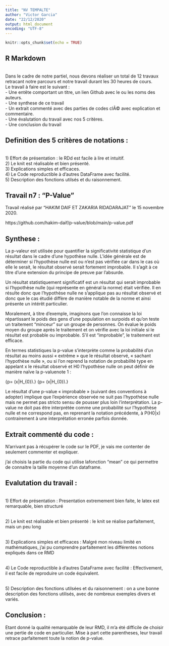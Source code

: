 ---
title: "NV TEMPALTE"
author: "Victor Garcia"
date: "22/12/2020"
output: html_document
encoding: "UTF-8"
---

```{r setup, include=FALSE}
knitr::opts_chunk$set(echo = TRUE)
```

## R Markdown

<br> Dans le cadre de notre partiel, nous devons réaliser un total de 12 travaux retracant notre parcours et notre travail durant les 30 heures de cours. 
<br>    Le travail à faire est le suivant : 
<br>    - Une entête comportant un titre, un lien Github avec le ou les noms des auteurs.
<br>    - Une synthese de ce travail 
<br>    - Un extrait commenté avec des parties de codes clÃ© avec explication et commentaire. 
<br>    - Une évalutation du travail avec nos 5 critères. 
<br>    - Une conclusion du travail 

## Definition des 5 critères de notations : 
<br> 1) Effort de présentation : le RDd est facile à lire et intuitif. 
<br> 2) Le knit est réalisable et bien présenté.
<br> 3) Explications simples et efficaces.
<br> 4) Le Code reproductible à d'autres DataFrame avec facilité. 
<br> 5) Description des fonctions utilsés et du raisonnement. 

## Travail n7  : "P-Value "

Travail réalisé par "HAKIM DAIF ET ZAKARIA RIDADARAJAT " le 15 novembre 2020. 

https://github.com/hakim-daif/p-value/blob/main/p-value.pdf




## Synthese : 

La p-valeur est utilisée pour quantifier la significativité statistique d'un résultat dans le cadre d'une hypothèse nulle. L'idée générale est de déterminer si l'hypothèse nulle est ou n'est pas vérifiée car dans le cas où elle le serait, le résultat observé serait fortement improbable. Il s'agit à ce titre d'une extension du principe de preuve par l'absurde.

Un résultat statistiquement significatif est un résultat qui serait improbable si l'hypothèse nulle (qui représente en général la norme) était vérifiée. Il en résulte donc que l'hypothèse nulle ne s'applique pas au résultat observé et donc que le cas étudié diffère de manière notable de la norme et ainsi présente un intérêt particulier.

Moralement, à titre d'exemple, imaginons que l'on connaisse la loi répartissant le poids des gens d'une population en surpoids et qu'on teste un traitement "minceur" sur un groupe de personnes. On évalue le poids moyen du groupe après le traitement et on vérifie avec la loi initiale si le résultat est probable ou improbable. S'il est "improbable", le traitement est efficace.

En termes statistiques la p-value s'interprète comme la probabilité d'un résultat au moins aussi « extrême » que le résultat observé, « sachant l'hypothèse nulle », ou si l'on reprend la notation de probabilité type en appelant x le résultat observé et H0 l'hypothèse nulle on peut définir de manière naïve la p-valuenote 1 :

{\displaystyle p=\mathbb {P} (x|H_{0}).}
{\displaystyle p=\mathbb {P} (x|H_{0}).}

Le résultat d'une p-value « improbable » (suivant des conventions à adopter) implique que l'expérience observée ne suit pas l'hypothèse nulle mais ne permet pas stricto sensu de pousser plus loin l'interprétation. La p-value ne doit pas être interprétée comme une probabilité sur l'hypothèse nulle et ne correspond pas, en reprenant la notation précédente, à P(H0|x) contrairement à une interprétation erronée parfois donnée.



## Extrait commenté du code : 

N'arrivant pas à récupérer le code sur le  PDF, je vais me contenter de seulement commenter et expliquer. 

j'ai choisis la partie du code qui utilise lafonction "mean" ce qui permettre de connaitre la taille moyenne d'un dataframe. 


## Evalutation du travail : 


<br> 1) Effort de présentation : Presentation extremement bien faite, le latex est remarquable, bien structuré 

<br> 2) Le knit est réalisable et bien présenté : le knit se réalise parfaitement, mais un peu long 

<br> 3) Explications simples et efficaces : Malgré mon niveau limité en mathématiques, j'ai pu comprendre parfaitement les différentes notions expliqués dans ce RMD

<br> 4) Le Code reproductible à d'autres DataFrame avec facilité : Effectivement, il est facile de reproduire un code équivalent. 

<br> 5) Description des fonctions utilsées et du raisonnement : on a une bonne description des fonctions utilisés, avec de nombreux exemples divers et variés. 


## Conclusion : 

Etant donné la qualité remarquable de leur RMD, il m'a été difficile de choisir une pertie de code en particulier. Mise à part cette parentheses, leur travail retrace parfaitement toute la notion de p-value. 
